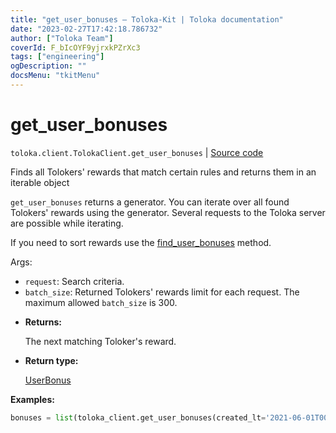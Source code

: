 ```yaml
---
title: "get_user_bonuses — Toloka-Kit | Toloka documentation"
date: "2023-02-27T17:42:18.786732"
author: ["Toloka Team"]
coverId: F_bIcOYF9yjrxkPZrXc3
tags: ["engineering"]
ogDescription: ""
docsMenu: "tkitMenu"
---
```


# get_user_bonuses
`toloka.client.TolokaClient.get_user_bonuses` | [Source code](https://github.com/Toloka/toloka-kit/blob/v1.1.4/src/client/__init__.py#L3096)

Finds all Tolokers' rewards that match certain rules and returns them in an iterable object

`get_user_bonuses` returns a generator. You can iterate over all found Tolokers' rewards using the generator. Several requests to the Toloka server are possible while iterating.

If you need to sort rewards use the [find_user_bonuses](/docs/toloka-kit/reference/toloka.client.TolokaClient.find_user_bonuses) method.

Args:

- `request`: Search criteria.
- `batch_size`: Returned Tolokers' rewards limit for each request. The maximum allowed `batch_size` is 300.

* **Returns:**

  The next matching Toloker's reward.

* **Return type:**

  [UserBonus](/docs/toloka-kit/reference/toloka.client.user_bonus.UserBonus)

**Examples:**

```python
bonuses = list(toloka_client.get_user_bonuses(created_lt='2021-06-01T00:00:00'))
```